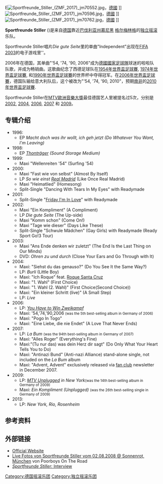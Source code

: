 {{Link style|time=2015-12-13T12:00:20+00:00}}
{{Infobox Musical artist
|Name = Sportfreunde Stiller
|Img = Sportfreunde_stiller_band.png
|Img_capt = Sportfreunde stiller乐队
|Background = group_or_band
|Origin = [[德国|德国]][[格尔梅林格|格尔梅林格]]
|Instrument = [[歌唱|歌唱]]
|Genre = [[流行音乐|流行音乐]], [[摇滚|摇滚]], [[独立摇滚|独立摇滚]]
|Occupation = 乐队, 摇滚组合
| current_members     = Peter Brugger<br />Florian "Flo" Weber<br />Rüdiger "Rüde" Linhof
| past_members        = Andi Erhard
|label = 
|Years_active = 1996 – 現在
|URL = {{URL|http://www.sportfreunde-stiller.de/}} [http://www.sportfreunde-stiller.de/ 官方网站]
}}
E[[File:Sportfreunde_Stiller_(ZMF_2017)_jm70552.jpg|thumb]]，[[德國|德國]] ]]
[[File:Sportfreunde_Stiller_(ZMF_2017)_jm70596.jpg|thumb]]，[[德國|德國]] ]]
[[File:Sportfreunde_Stiller_(ZMF_2017)_jm70762.jpg|thumb]]，[[德國|德國]] ]]


'''Sportfreunde Stiller''' ({{IPA-de|ˈʃpɔʁtfʁɔʏndə ˈʃtɪlɐ}})是来自[[德国|德国]]靠近[[巴伐利亚州|巴伐利亚州]][[慕尼黑|慕尼黑]] [[格尔梅林格|格尔梅林格]]的[[独立摇滚|独立摇滚]]乐队。

Sportfreunde Stiller唱片''Die gute Seite''里的单曲"Independent"出现在[[:en:FIFA_series#FIFA_2003|FIFA 2003]]的电子游戏里''。

2006年在德国，其单曲"'54, '74, '90, 2006"成为[[德國國家足球隊|德國國家足球隊]]球迷的啦啦队队歌，并成为畅销曲。这歌曲纪念了西德足球队在[[1954年世界盃足球賽|1954年世界盃足球賽]], [[1974年世界盃足球賽|1974年世界盃足球賽]], 和[[1990年世界盃足球賽|1990年世界盃足球賽]]的世界杯中夺得冠军。在[[2006年世界盃足球賽|2006年世界盃足球賽]]，德国队输给意大利队后，这个被改为"'54, '74, '90, 2010"，预期[[南非|南非]]的[[2010年世界盃足球賽|2010年世界盃足球賽]].

Sportfreunde Stiller在[[MTV歐洲音樂大獎|MTV歐洲音樂大獎]]最佳德国艺人里被提名过5次，分别是[[2002年MTV歐洲音樂大獎|2002]], [[2004年MTV歐洲音樂大獎|2004]], [[2006年MTV歐洲音樂大獎|2006]], [[2002年MTV歐洲音樂大獎|2007]] 和 [[2009年MTV歐洲音樂大獎|2009]]。



==专辑介绍==
* 1996:
** EP ''Macht doch was ihr wollt, ich geh jetzt (Do Whatever You Want, I'm Leaving)''
* 1998:
** EP ''[[奥拉夫·托恩|Thon]]träger (Sound Storage Medium)''
* 1999:
** Maxi "Wellenreiten '54" (Surfing '54)
* 2000:
** Maxi "Fast wie von selbst" (Almost By Itself)
** LP ''So wie einst [[Real_Madrid|Real Madrid]]'' (Like Once Real Madrid)
** Maxi "Heimatlied" (Homesong)
** Split-Single "Dancing With Tears In My Eyes" with Readymade
* 2001:
** Split-Single "[[Friday_I'm_In_Love|Friday I'm In Love]]" with Readymade
* 2002:
** Maxi "Ein Kompliment" (A Compliment)
** LP ''Die gute Seite'' (The Up-side)
** Maxi "Komm schon" (Come On!)
** Maxi "Tage wie dieser" (Days Like These)
** Split-Single "Schwule Mädchen" (Gay Girls) with Readymade (Ready Sport Go!3 Tour)
* 2003:
** Maxi "Ans Ende denken wir zuletzt" (The End Is the Last Thing on Our Minds)
** DVD: ''Ohren zu und durch'' (Close Your Ears and Go Through with It)
* 2004:
** Maxi: "Siehst du das genauso?" (Do You See It the Same Way?)
** LP: ''Burli'' (Little Boy)
** Maxi: "Ich Roque" feat. [[Roque_Santa_Cruz|Roque Santa Cruz]]
** Maxi: "1. Wahl" (First Choice)
** Maxi: "1. Wahl (2. Wahl)" (First Choice(Second Choice))
** Maxi: "Ein kleiner Schritt (live)" (A Small Step)
** LP: ''Live''
*2006:
** LP: ''[[You_Have_to_Win_Zweikampf|You Have to Win Zweikampf]]''
** Maxi: '54,'74,'90,2006 <small>(was the 5th best-selling album in Germany of 2006)</small>
** Maxi: "Pogo In Togo"
** Maxi: "Eine Liebe, die nie Endet" (A Love That Never Ends)
*2007:
** LP: ''La Bum'' <small>(was the 94th best-selling album in Germany of 2007)</small>
** Maxi: "Alles Roger" (Everything's Fine)
** Maxi:"(Tu nur das) was dein Herz dir sagt" (Do Only What Your Heart Tells You to Do)
** Maxi: "Antinazi Bund" (Anti-nazi Alliance) stand-alone single, not included on the ''La Bum'' album
** Maxi: "Advent, Advent" exclusively released via [[fan_club|fan club]] newsletter in December 2007.
*2009:
** LP: ''[[MTV_Unplugged|MTV Unplugged]] in New York''<small>(was the 14th best-selling album in Germany of 2009)</small>
** Maxi: ''Ein Kompliment (Unplugged)'' <small>(was the 26th best-selling single in Germany of 2009)</small>
*2013:
** LP: ''New York, Rio, Rosenheim''

==参考资料==
{{reflist}}

==外部链接==
{{commons|Sportfreunde Stiller|Sportfreunde Stiller}}
* [http://www.sportfreunde-stiller.de/ Official Website]{{Wayback|url=http://www.sportfreunde-stiller.de/ |date=20131019102703 }} {{de icon}}
* [http://www.poorboys-music.ch/blog/2008/08/23/heimspiel-fur-die-sportfreunde/ Live Fotos von Sportfreunde Stiller vom 02.08.2008 @ Sonnenrot, München]{{dead link|date=2017年11月 |bot=InternetArchiveBot |fix-attempted=yes }} von Poorboys On The Road
* [https://web.archive.org/web/20060714234241/http://www.cineastentreff.de/content/view/1477/111/ ''Sportfreunde Stiller:'' Interview] {{de icon}}


{{Authority control}}
{{DEFAULTSORT:Sportfreunde Stiller}}

[[Category:德国摇滚乐团|Category:德国摇滚乐团]]
[[Category:独立摇滚乐团|Category:独立摇滚乐团]]